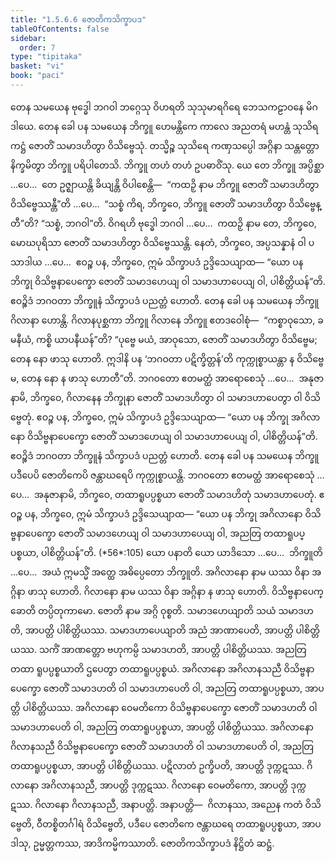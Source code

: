 ```yaml
---
title: "1.5.6.6 ဇောတိကသိက္ခာပဒ"
tableOfContents: false
sidebar:
  order: 7
type: "tipitaka"
basket: "vi"
book: "paci"
---
```



<DynamicBreadcrumb />

<Division number="350" book="paci">

<Paragraph number="1067" book="paci">
တေန သမယေန ဗုဒ္ဓေါ ဘဂဝါ ဘဂ္ဂေသု ဝိဟရတိ သုသုမာရဂိရေ ဘေသကဠာဝနေ မိဂဒါယေ. တေန ခေါ ပန သမယေန ဘိက္ခူ ဟေမန္တိကေ ကာလေ အညတရံ မဟန္တံ သုသိရကဋ္ဌံ ဇောတိံ သမာဒဟိတွာ ဝိသိဗ္ဗေသုံ. တသ္မိဉ္စ သုသိရေ ကဏှသပ္ပေါ အဂ္ဂိနာ သန္တတ္တော နိက္ခမိတွာ ဘိက္ခူ ပရိပါတေသိ. ဘိက္ခူ တဟံ တဟံ ဥပဓာဝိံသု.
</Paragraph>

<Paragraph number="1068" book="paci">
ယေ တေ ဘိက္ခူ အပ္ပိစ္ဆာ …ပေ…  တေ ဥဇ္ဈာယန္တိ ခိယျန္တိ ဝိပါစေန္တိ—  “ကထဉှိ နာမ ဘိက္ခူ ဇောတိံ သမာဒဟိတွာ ဝိသိဗ္ဗေဿန္တီ”တိ …ပေ…  “သစ္စံ ကိရ, ဘိက္ခဝေ, ဘိက္ခူ ဇောတိံ သမာဒဟိတွာ ဝိသိဗ္ဗေန္တီ”တိ? “သစ္စံ, ဘဂဝါ”တိ. ဝိဂရဟိ ဗုဒ္ဓေါ ဘဂဝါ …ပေ…  ကထဉှိ နာမ တေ, ဘိက္ခဝေ, မောဃပုရိသာ ဇောတိံ သမာဒဟိတွာ ဝိသိဗ္ဗေဿန္တိ. နေတံ, ဘိက္ခဝေ, အပ္ပသန္နာနံ ဝါ ပသာဒါယ …ပေ…  ဧဝဉ္စ ပန, ဘိက္ခဝေ, ဣမံ သိက္ခာပဒံ ဥဒ္ဒိသေယျာထ—
</Paragraph>

<Paragraph number="1069" book="paci">
<Emphasis>“ယော ပန ဘိက္ခု ဝိသိဗ္ဗနာပေက္ခော ဇောတိံ သမာဒဟေယျ ဝါ သမာဒဟာပေယျ ဝါ, ပါစိတ္တိယန်”</Emphasis>တိ.
</Paragraph>

<Paragraph number="1070" book="paci">
ဧဝဉ္စိဒံ ဘဂဝတာ ဘိက္ခူနံ သိက္ခာပဒံ ပညတ္တံ ဟောတိ.
</Paragraph>

</Division>
<Division number="351" book="paci">

<Paragraph number="1071" book="paci">
တေန ခေါ ပန သမယေန ဘိက္ခူ ဂိလာနာ ဟောန္တိ. ဂိလာနပုစ္ဆကာ ဘိက္ခူ ဂိလာနေ ဘိက္ခူ ဧတဒဝေါစုံ—  “ကစ္စာဝုသော, ခမနီယံ, ကစ္စိ ယာပနီယန်”တိ? “ပုဗ္ဗေ မယံ, အာဝုသော, ဇောတိံ သမာဒဟိတွာ ဝိသိဗ္ဗေမ; တေန နော ဖာသု ဟောတိ. ဣဒါနိ ပန ‘ဘဂဝတာ ပဋိက္ခိတ္တန်’တိ ကုက္ကုစ္စာယန္တာ န ဝိသိဗ္ဗေမ, တေန နော န ဖာသု ဟောတီ”တိ. ဘဂဝတော ဧတမတ္ထံ အာရောစေသုံ …ပေ…  အနုဇာနာမိ, ဘိက္ခဝေ, ဂိလာနေန ဘိက္ခုနာ ဇောတိံ သမာဒဟိတွာ ဝါ သမာဒဟာပေတွာ ဝါ ဝိသိဗ္ဗေတုံ. ဧဝဉ္စ ပန, ဘိက္ခဝေ, ဣမံ သိက္ခာပဒံ ဥဒ္ဒိသေယျာထ—
</Paragraph>

<Paragraph number="1072" book="paci">
<Emphasis>“ယော ပန ဘိက္ခု အဂိလာနော ဝိသိဗ္ဗနာပေက္ခော ဇောတိံ သမာဒဟေယျ</Emphasis> <Emphasis>ဝါ သမာဒဟာပေယျ ဝါ, ပါစိတ္တိယန်”</Emphasis>တိ.
</Paragraph>

<Paragraph number="1073" book="paci">
ဧဝဉ္စိဒံ ဘဂဝတာ ဘိက္ခူနံ သိက္ခာပဒံ ပညတ္တံ ဟောတိ.
</Paragraph>

</Division>
<Division number="352" book="paci">

<Paragraph number="1074" book="paci">
တေန ခေါ ပန သမယေန ဘိက္ခူ ပဒီပေပိ ဇောတိကေပိ ဇန္တာဃရေပိ ကုက္ကုစ္စာယန္တိ. ဘဂဝတော ဧတမတ္ထံ အာရောစေသုံ …ပေ…  အနုဇာနာမိ, ဘိက္ခဝေ, တထာရူပပ္ပစ္စယာ ဇောတိံ သမာဒဟိတုံ သမာဒဟာပေတုံ. ဧဝဉ္စ ပန, ဘိက္ခဝေ, ဣမံ သိက္ခာပဒံ ဥဒ္ဒိသေယျာထ—
</Paragraph>

</Division>
<Division number="353" book="paci">

<Paragraph number="1075" book="paci">
<Emphasis>“ယော ပန ဘိက္ခု အဂိလာနော ဝိသိဗ္ဗနာပေက္ခော ဇောတိံ သမာဒဟေယျ ဝါ သမာဒဟာပေယျ ဝါ, အညတြ တထာရူပပ္ပစ္စယာ, ပါစိတ္တိယန်”</Emphasis>တိ. (*56*:<Emphasis>105</Emphasis>)
</Paragraph>

</Division>
<Division number="354" book="paci">

<Paragraph number="1076" book="paci">
<Emphasis>ယော ပနာ</Emphasis>တိ ယော ယာဒိသော …ပေ…  <Emphasis>ဘိက္ခူ</Emphasis>တိ …ပေ…  အယံ ဣမသ္မိံ အတ္ထေ အဓိပ္ပေတော ဘိက္ခူတိ.
</Paragraph>

<Paragraph number="1077" book="paci">
<Emphasis>အဂိလာနော</Emphasis> နာမ ယဿ ဝိနာ အဂ္ဂိနာ ဖာသု ဟောတိ.
</Paragraph>

<Paragraph number="1078" book="paci">
<Emphasis>ဂိလာနော</Emphasis> နာမ ယဿ ဝိနာ အဂ္ဂိနာ န ဖာသု ဟောတိ.
</Paragraph>

<Paragraph number="1079" book="paci">
<Emphasis>ဝိသိဗ္ဗနာပေက္ခော</Emphasis>တိ တပ္ပိတုကာမော.
</Paragraph>

<Paragraph number="1080" book="paci">
<Emphasis>ဇောတိ</Emphasis> နာမ အဂ္ဂိ ဝုစ္စတိ.
</Paragraph>

<Paragraph number="1081" book="paci">
<Emphasis>သမာဒဟေယျာ</Emphasis>တိ သယံ သမာဒဟတိ, အာပတ္တိ ပါစိတ္တိယဿ.
</Paragraph>

<Paragraph number="1082" book="paci">
<Emphasis>သမာဒဟာပေယျာ</Emphasis>တိ အညံ အာဏာပေတိ, အာပတ္တိ ပါစိတ္တိယဿ. သကိံ အာဏတ္တော ဗဟုကမ္ပိ သမာဒဟတိ, အာပတ္တိ ပါစိတ္တိယဿ.
</Paragraph>

<Paragraph number="1083" book="paci">
<Emphasis>အညတြ တထာ ရူပပ္ပစ္စယာ</Emphasis>တိ ဌပေတွာ တထာရူပပ္ပစ္စယံ.
</Paragraph>

</Division>
<Division number="355" book="paci">

<Paragraph number="1084" book="paci">
အဂိလာနော အဂိလာနသညီ ဝိသိဗ္ဗနာပေက္ခော ဇောတိံ သမာဒဟတိ ဝါ သမာဒဟာပေတိ ဝါ, အညတြ တထာရူပပ္ပစ္စယာ, အာပတ္တိ ပါစိတ္တိယဿ. အဂိလာနော ဝေမတိကော ဝိသိဗ္ဗနာပေက္ခော ဇောတိံ သမာဒဟတိ ဝါ သမာဒဟာပေတိ ဝါ, အညတြ တထာရူပပ္ပစ္စယာ, အာပတ္တိ ပါစိတ္တိယဿ. အဂိလာနော ဂိလာနသညီ ဝိသိဗ္ဗနာပေက္ခော ဇောတိံ သမာဒဟတိ ဝါ သမာဒဟာပေတိ ဝါ, အညတြ တထာရူပပ္ပစ္စယာ, အာပတ္တိ ပါစိတ္တိယဿ.
</Paragraph>

<Paragraph number="1085" book="paci">
ပဋိလာတံ ဥက္ခိပတိ, အာပတ္တိ ဒုက္ကဋဿ. ဂိလာနော အဂိလာနသညီ, အာပတ္တိ ဒုက္ကဋဿ. ဂိလာနော ဝေမတိကော, အာပတ္တိ ဒုက္ကဋဿ. ဂိလာနော ဂိလာနသညီ, အနာပတ္တိ.
</Paragraph>

</Division>
<Division number="356" book="paci">

<Paragraph number="1086" book="paci">
အနာပတ္တိ—  ဂိလာနဿ, အညေန ကတံ ဝိသိဗ္ဗေတိ, ဝီတစ္စိတင်္ဂါရံ ဝိသိဗ္ဗေတိ, ပဒီပေ ဇောတိကေ ဇန္တာဃရေ တထာရူပပ္ပစ္စယာ, အာပဒါသု, ဥမ္မတ္တကဿ, အာဒိကမ္မိကဿာတိ.

</Paragraph>
</Division>

<Paragraph number="1087" type="center" book="paci">
ဇောတိကသိက္ခာပဒံ နိဋ္ဌိတံ ဆဋ္ဌံ.
</Paragraph>